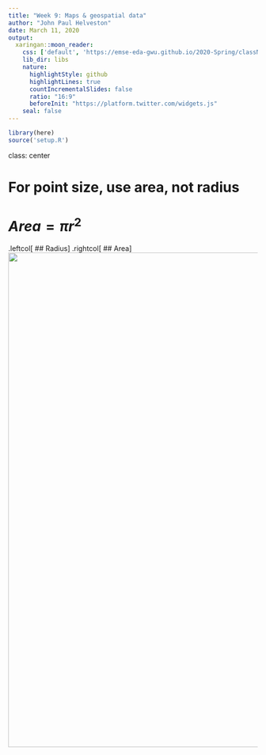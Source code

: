 ```yaml
---
title: "Week 9: Maps & geospatial data"
author: "John Paul Helveston"
date: March 11, 2020
output:
  xaringan::moon_reader:
    css: ['default', 'https://emse-eda-gwu.github.io/2020-Spring/classNotes/classNotes.css']
    lib_dir: libs
    nature:
      highlightStyle: github
      highlightLines: true
      countIncrementalSlides: false
      ratio: "16:9"
      beforeInit: "https://platform.twitter.com/widgets.js"
    seal: false
---
```


```r
library(here)
source('setup.R')
```

class: center

# For point size, use **area**, not radius

# $Area = \pi r^2$

.leftcol[
## Radius
]
.rightcol[
## Area
]
<center>
<img src="images/area.png" width=1000>
</center>
